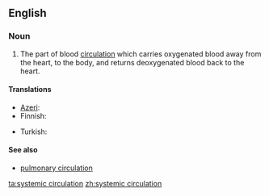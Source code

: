 ==English==

===Noun===
{{en-noun}}

# {{anatomy}} The part of blood [[circulation]] which carries oxygenated blood away from the heart, to the body, and returns deoxygenated blood back to the heart.

====Translations====
{{trans-top|part of blood circulation}}
* [[Azeri]]: {{t-|az|böyük qan dövranı}}
* Finnish: {{t-|fi|suuri verenkierto}}
{{trans-mid}}
* Turkish: {{t+|tr|büyük kan dolaşımı}}
{{trans-bottom}}

====See also====
* [[pulmonary circulation]]

[[ta:systemic circulation]]
[[zh:systemic circulation]]
